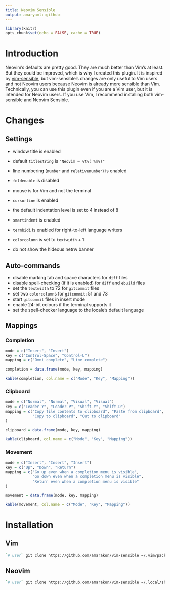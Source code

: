 ```yaml
---
title: Neovim Sensible
output: amaryaml::github
---
```

```r
library(knitr)
opts_chunk$set(echo = FALSE, cache = TRUE)
```

# Introduction

Neovim's defaults are pretty good.
They are much better than Vim's at least.
But they could be improved, which is why I created this plugin.
It is inspired by [vim-sensible](https://github.com/tpope/vim-sensible), but
vim-sensible's changes are only useful to Vim users and not Neovim users because
Neovim is already more sensible than Vim.
Technically, you can use this plugin even if you are a Vim user, but it is
intended for Neovim users.
If you use Vim, I recommend installing both vim-sensible and Neovim Sensible.

# Changes

## Settings

- window title is enabled
- default `titlestring` is `"Neovim – %t%( %m%)"`
- line numbering (`number` and `relativenumber`) is enabled
- `foldenable` is disabled
- mouse is for Vim and not the terminal
- `cursorline` is enabled
- the default indentation level is set to 4 instead of 8
- `smartindent` is enabled
- `termbidi` is enabled for right-to-left language writers
- `colorcolumn` is set to `textwidth` + 1

- do not show the hideous netrw banner

## Auto-commands

- disable marking tab and space characters for `diff` files
- disable spell-checking (if it is enabled) for `diff` and `ebuild` files
- set the `textwidth` to 72 for `gitcommit` files
- set two `colorcolumn`s for `gitcommit`: 51 and 73
- start `gitcommit` files in insert mode
- enable 24-bit colours if the terminal supports it
- set the spell-checker language to the locale's default language

## Mappings

### Completion

```r
mode = c("Insert", "Insert")
key = c("Control-Space", "Control-L")
mapping = c("Omni complete", "Line complete")

completion = data.frame(mode, key, mapping)

kable(completion, col.name = c("Mode", "Key", "Mapping"))
```

### Clipboard

```r
mode = c("Normal", "Normal", "Visual", "Visual")
key = c("Leader-Y", "Leader-P", "Shift-Y", "Shift-D")
mapping = c("Copy file contents to clipboard", "Paste from clipboard",
			"Copy to clipboard", "Cut to clipboard"
)

clipboard = data.frame(mode, key, mapping)

kable(clipboard, col.name = c("Mode", "Key", "Mapping"))
```

### Movement

```r
mode = c("Insert", "Insert", "Insert")
key = c("Up", "Down", "Return")
mapping = c("Go up even when a completion menu is visible",
			"Go down even when a completion menu is visible",
			"Return even when a completion menu is visible"
)

movement = data.frame(mode, key, mapping)

kable(movement, col.name = c("Mode", "Key", "Mapping"))
```

# Installation

## Vim

```sh
`# user` git clone https://github.com/amarakon/vim-sensible ~/.vim/pack/vendor/start/vim-sensible
```

## Neovim

```sh
`# user` git clone https://github.com/amarakon/vim-sensible ~/.local/share/nvim/site/pack/default/start/vim-sensible
```
